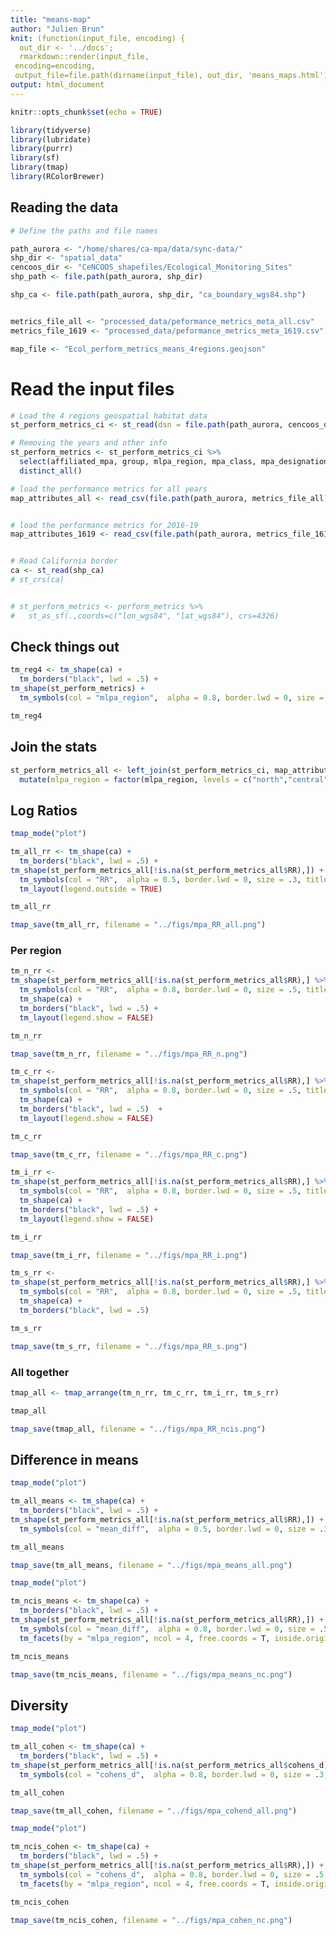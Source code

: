 ```yaml
---
title: "means-map"
author: "Julien Brun"
knit: (function(input_file, encoding) {
  out_dir <- '../docs';
  rmarkdown::render(input_file,
 encoding=encoding,
 output_file=file.path(dirname(input_file), out_dir, 'means_maps.html'))})
output: html_document
---
```


```r
knitr::opts_chunk$set(echo = TRUE)
```

```r
library(tidyverse)
library(lubridate)
library(purrr)
library(sf)
library(tmap)
library(RColorBrewer)
```

## Reading the data

```r

# Define the paths and file names

path_aurora <- "/home/shares/ca-mpa/data/sync-data/"
shp_dir <- "spatial_data"
cencoos_dir <- "CeNCOOS_shapefiles/Ecological_Monitoring_Sites"
shp_path <- file.path(path_aurora, shp_dir)

shp_ca <- file.path(path_aurora, shp_dir, "ca_boundary_wgs84.shp")


metrics_file_all <- "processed_data/peformance_metrics_meta_all.csv" 
metrics_file_1619 <- "processed_data/peformance_metrics_meta_1619.csv" 

map_file <- "Ecol_perform_metrics_means_4regions.geojson"


```


# Read the input files


```r

# Load the 4 regions geospatial habitat data
st_perform_metrics_ci <- st_read(dsn = file.path(path_aurora, cencoos_dir, "sampling_sites_4regions.geojson")) 

# Removing the years and other info
st_perform_metrics <- st_perform_metrics_ci %>% 
  select(affiliated_mpa, group, mlpa_region, mpa_class, mpa_designation, variable, indicator, mpa.year) %>%
  distinct_all()

# load the performance metrics for all years
map_attributes_all <- read_csv(file.path(path_aurora, metrics_file_all))


# load the performance metrics for 2016-19
map_attributes_1619 <- read_csv(file.path(path_aurora, metrics_file_1619)) 


# Read California border
ca <- st_read(shp_ca)
# st_crs(ca)


# st_perform_metrics <- perform_metrics %>% 
#   st_as_sf(.,coords=c("lon_wgs84", "lat_wgs84"), crs=4326)

```
## Check things out

```r
tm_reg4 <- tm_shape(ca) + 
  tm_borders("black", lwd = .5) +
tm_shape(st_perform_metrics) + 
  tm_symbols(col = "mlpa_region",  alpha = 0.8, border.lwd = 0, size = .2, title.col = "Main Regions")

tm_reg4

```
## Join the stats


```r
st_perform_metrics_all <- left_join(st_perform_metrics_ci, map_attributes_all, by = c("group", "affiliated_mpa", "mlpa_region", "mpa_class", "variable", "indicator")) %>%
  mutate(mlpa_region = factor(mlpa_region, levels = c("north","central","island","south")))
```


## Log Ratios

```r
tmap_mode("plot")

tm_all_rr <- tm_shape(ca) + 
  tm_borders("black", lwd = .5) +
tm_shape(st_perform_metrics_all[!is.na(st_perform_metrics_all$RR),]) + 
  tm_symbols(col = "RR",  alpha = 0.5, border.lwd = 0, size = .3, title.col = "Log Ratios", palette = "Spectral", style = "quantile", legend.hist = TRUE) + 
  tm_layout(legend.outside = TRUE) 

tm_all_rr

tmap_save(tm_all_rr, filename = "../figs/mpa_RR_all.png")
```




### Per region

```r
tm_n_rr <- 
tm_shape(st_perform_metrics_all[!is.na(st_perform_metrics_all$RR),] %>% filter(mlpa_region == "north")) + 
  tm_symbols(col = "RR",  alpha = 0.8, border.lwd = 0, size = .5, title.col = "Main Regions", palette = "Spectral", breaks = c(-1.975,-0.080, 0.010, 0.061, 0.122, 1.496)) +
  tm_shape(ca) + 
  tm_borders("black", lwd = .5) +
  tm_layout(legend.show = FALSE)

tm_n_rr

tmap_save(tm_n_rr, filename = "../figs/mpa_RR_n.png")

```


```r
tm_c_rr <- 
tm_shape(st_perform_metrics_all[!is.na(st_perform_metrics_all$RR),] %>% filter(mlpa_region == "central")) + 
  tm_symbols(col = "RR",  alpha = 0.8, border.lwd = 0, size = .5, title.col = "Main Regions", palette = "Spectral", breaks = c(-1.975, -0.080, 0.010, 0.061, 0.122, 1.496)) +
  tm_shape(ca) + 
  tm_borders("black", lwd = .5)  +
  tm_layout(legend.show = FALSE)

tm_c_rr

tmap_save(tm_c_rr, filename = "../figs/mpa_RR_c.png")

```

```r
tm_i_rr <- 
tm_shape(st_perform_metrics_all[!is.na(st_perform_metrics_all$RR),] %>% filter(mlpa_region == "island")) + 
  tm_symbols(col = "RR",  alpha = 0.8, border.lwd = 0, size = .5, title.col = "Main Regions", palette = "Spectral", breaks = c(-1.975, -0.080, 0.010, 0.061, 0.122, 1.496)) +
  tm_shape(ca) + 
  tm_borders("black", lwd = .5) +
  tm_layout(legend.show = FALSE)

tm_i_rr

tmap_save(tm_i_rr, filename = "../figs/mpa_RR_i.png")

```

```r
tm_s_rr <- 
tm_shape(st_perform_metrics_all[!is.na(st_perform_metrics_all$RR),] %>% filter(mlpa_region == "south")) + 
  tm_symbols(col = "RR",  alpha = 0.8, border.lwd = 0, size = .5, title.col = "Main Regions", palette = "Spectral", breaks = c(-1.975, -0.080, 0.010, 0.061, 0.122, 1.496)) +
  tm_shape(ca) + 
  tm_borders("black", lwd = .5)

tm_s_rr

tmap_save(tm_s_rr, filename = "../figs/mpa_RR_s.png")
```

### All together

```r

tmap_all <- tmap_arrange(tm_n_rr, tm_c_rr, tm_i_rr, tm_s_rr)

tmap_all

tmap_save(tmap_all, filename = "../figs/mpa_RR_ncis.png")
```


## Difference in means


```r
tmap_mode("plot")

tm_all_means <- tm_shape(ca) + 
  tm_borders("black", lwd = .5) +
tm_shape(st_perform_metrics_all[!is.na(st_perform_metrics_all$RR),]) + 
  tm_symbols(col = "mean_diff",  alpha = 0.5, border.lwd = 0, size = .3, title.col = "Diff. Means", palette = "Spectral", style = "quantile") 

tm_all_means

tmap_save(tm_all_means, filename = "../figs/mpa_means_all.png")
```


```r
tmap_mode("plot")

tm_ncis_means <- tm_shape(ca) + 
  tm_borders("black", lwd = .5) +
tm_shape(st_perform_metrics_all[!is.na(st_perform_metrics_all$RR),]) + 
  tm_symbols(col = "mean_diff",  alpha = 0.8, border.lwd = 0, size = .5, title.col = "Main Regions", palette = "Spectral", style = "quantile") + 
  tm_facets(by = "mlpa_region", ncol = 4, free.coords = T, inside.original.bbox = F)

tm_ncis_means

tmap_save(tm_ncis_means, filename = "../figs/mpa_means_nc.png")
```



## Diversity
```r
tmap_mode("plot")

tm_all_cohen <- tm_shape(ca) + 
  tm_borders("black", lwd = .5) +
tm_shape(st_perform_metrics_all[!is.na(st_perform_metrics_all$cohens_d),]) + 
  tm_symbols(col = "cohens_d",  alpha = 0.8, border.lwd = 0, size = .3, title.col = "Cohen’s d", palette = "-plasma", style = "quantile") 

tm_all_cohen

tmap_save(tm_all_cohen, filename = "../figs/mpa_cohend_all.png")
```


```r
tmap_mode("plot")

tm_ncis_cohen <- tm_shape(ca) + 
  tm_borders("black", lwd = .5) +
tm_shape(st_perform_metrics_all[!is.na(st_perform_metrics_all$RR),]) + 
  tm_symbols(col = "cohens_d",  alpha = 0.8, border.lwd = 0, size = .5, title.col = "Main Regions", palette = "-plasma", style = "quantile") + 
  tm_facets(by = "mlpa_region", ncol = 4, free.coords = T, inside.original.bbox = F)

tm_ncis_cohen

tmap_save(tm_ncis_cohen, filename = "../figs/mpa_cohen_nc.png")
```


